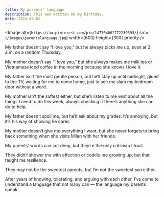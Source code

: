 ```yaml
---
title: My parents' language
description: This was written on my birthday.
date: 2024-04-02
---
```


<Image
  alt={`https://au.pinterest.com/pin/147704062772239693/`}
  src={`/images/parentslanguage.jpg`}
  width={600}
  height={300}
  priority
/>

My father doesn’t say “I love you,” but he always picks me up, even at 2 a.m. on a random Thursday.

My mother doesn’t say “I love you,” but she always makes me milk tea or Vietnamese iced coffee in the morning because she knows I love it.

My father isn’t the most gentle person, but he’ll stay up until midnight, glued to the TV, waiting for me to come home, just to see me slam my bedroom door without a word.

My mother isn’t the softest either, but she’ll listen to me vent about all the things I need to do this week, always checking if there’s anything she can do to help.

My father doesn’t spoil me, but he’ll ask about my grades. It’s annoying, but it’s his way of showing he cares.

My mother doesn’t give me everything I want, but she never forgets to bring back something when she visits Milan with her friends.

My parents’ words can cut deep, but they’re the only criticism I trust.

They didn’t shower me with affection or coddle me growing up, but that taught me resilience.

They may not be the sweetest parents, but I’m not the sweetest son either.

After years of knowing, tolerating, and arguing with each other, I’ve come to understand a language that not many can — the language my parents speak.
